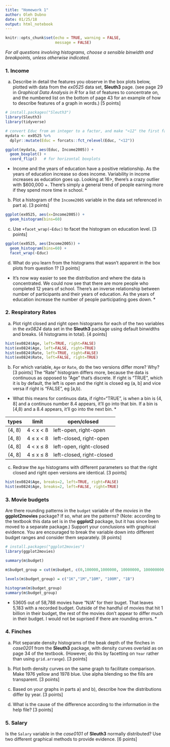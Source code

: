 ```yaml
---
title: "Homework 1"
author: Oleh Dubno
date: 01/25/18
output: html_notebook
---
```


```r
knitr::opts_chunk$set(echo = TRUE, warning = FALSE,
                      message = FALSE)
```


*For all questions involving histograms, choose a sensible binwidth and breakpoints, unless otherwise indicated.*

### 1. Income


a) Describe in detail the features you observe in the box plots below, plotted with data from the *ex0525* data set, **Sleuth3** page. (see page 29 in *Graphical Data Analysis in R* for a list of features to concentrate on, and the numbered list on the bottom of page 43 for an example of how to describe features of a graph in words.) [5 points]

```r
# install.packages("Sleuth3")
library(Sleuth3)
library(tidyverse)

# convert Educ from an integer to a factor, and make "<12" the first factor level 
mydata <- ex0525 %>% 
  dplyr::mutate(Educ = forcats::fct_relevel(Educ, "<12"))

ggplot(mydata, aes(Educ, Income2005)) +
  geom_boxplot() + 
  coord_flip()   # for horizontal boxplots
```
* Income and the years of education have a positive relationship. As the years of education increase so does income. Variability in income increases as education goes up. Looking at 16>, there's a crazy outlier with $600,000 +. There's simply a general trend of people earning more if they spend more time in school. *

b) Plot a histogram of the `Income2005` variable in the data set referenced in part a). [3 points]
```r
ggplot(ex0525, aes(x=Income2005)) +
  geom_histogram(bins=60)
```

c) Use `+facet_wrap(~Educ)` to facet the histogram on education level. [3 points]
```r
ggplot(ex0525, aes(Income2005)) +
  geom_histogram(bins=60) +
  facet_wrap(~Educ)
```
d) What do you learn from the histograms that wasn't apparent in the box plots from question 1? [3 points]
* It's now way easier to see the distribution and where the data is concentrated. We could now see that there are more people who completed 12 years of school. There's an inverse relationship between number of participants and their years of education. As the years of education increase the number of people participating goes down. *

### 2. Respiratory Rates

a) Plot right closed and right open histograms for each of the two variables in the *ex0824* data set in the **Sleuth3** package using default binwidths and breaks. (4 histograms in total). [4 points]

```r
hist(ex0824$Age, left=TRUE, right=FALSE)
hist(ex0824$Age, left=FALSE, right=TRUE)
hist(ex0824$Rate, left=TRUE, right=FALSE)
hist(ex0824$Rate, left=FALSE, right=TRUE)
```

b) For which variable, `Age` or `Rate`, do the two versions differ more? Why? [3 points]
The "Rate" histogram differs more, because the data is continuous as opposed to "Age" that's discrete. If right is "TRUE", which it is by default, the left is open and the right is closed eg (a, b] and vice versa if right is "FALSE", eg [a,b). 

* What this means for continuos data, if right="TRUE", is when a bin is (4, 8] and a continuos number 8.4 appears, it'll go into that bin. If a bin is [4,8) and a 8.4 appears, it'll go into the next bin. *

| types      | limit           | open/closed  |
| ----------- |----------------| -----|
| (4, 8)      | 4 < x < 8      | left-open, right-open   |
| [4, 8)      | 4 ≤ x < 8      | left-closed, right-open |
| (4, 8]      | 4 < x ≤ 8      | left-open, right-closed |
| (4, 8]      | 4 ≤ x ≤ 8      | left-closed, right-closed |

c) Redraw the `Age` histograms with different parameters so that the right closed and right open versions are identical. [3 points]

```r
hist(ex0824$Age, breaks=2, left=TRUE, right=FALSE)
hist(ex0824$Age, breaks=2, left=FALSE, right=TRUE)
```

### 3. Movie budgets

Are there rounding patterns in the `budget` variable of the *movies* in the **ggplot2movies** package? If so, what are the patterns? (Note: according to the textbook this data set is in the **ggplot2** package, but it has since been moved to a separate package.) Support your conclusions with graphical evidence. You are encouraged to break the variable down into different budget ranges and consider them separately. [8 points] 

```r
# install.packages("ggplot2movies")
library(ggplot2movies)
```

```r
summary(m$budget)
```

```r
m$budget_group = cut(m$budget, c(0,100000,1000000, 10000000, 100000000, 1000000000))
```
```r
levels(m$budget_group) = c("1K","1M","10M", "100M", "1B")
```
```r
histogram(m$budget_group)
summary(m$budget_group)
```

* 53605 out of 58,788 movies have "N/A" for their buget. That leaves 5,183 with a recorded budget. Outside of the handful of movies that hit 1 billion in their budget, the rest of the movies don't appear to differ much in their budget. I would not be suprised if there are rounding errors. *


### 4. Finches

a) Plot separate density histograms of the beak depth of the finches in *case0201* from the **Sleuth3** package, with density curves overlaid as on page 34 of the textbook. (However, do this by facetting on `Year` rather than using `grid.arrange`). [3 points]


b) Plot both density curves on the same graph to facilitate comparison. Make 1976 yellow and 1978 blue.  Use alpha blending so the fills are transparent. [3 points]

c) Based on your graphs in parts a) and b), describe how the distributions differ by year. [3 points]

d) What is the cause of the difference according to the information in the help file? [3 points]

### 5. Salary

Is the `Salary` variable in the *case0101* of **Sleuth3** normally distributed?  Use two different graphical methods to provide evidence. [6 points]
